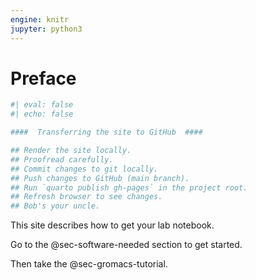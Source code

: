 ```yaml
---
engine: knitr
jupyter: python3
---
```


# Preface {.unnumbered}

```zsh
#| eval: false
#| echo: false

####  Transferring the site to GitHub  ####

## Render the site locally.
## Proofread carefully.
## Commit changes to git locally.
## Push changes to GitHub (main branch).
## Run `quarto publish gh-pages` in the project root.
## Refresh browser to see changes.
## Bob's your uncle.

```

This site describes how to get your lab notebook.

Go to the @sec-software-needed section to get started.

Then take the @sec-gromacs-tutorial.
